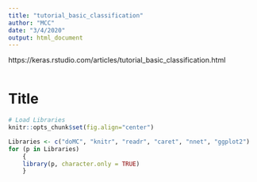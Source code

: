 ```yaml
---
title: "tutorial_basic_classification"
author: "MCC"
date: "3/4/2020"
output: html_document
---
```

https://keras.rstudio.com/articles/tutorial_basic_classification.html

```r

```

# Title


```r
# Load Libraries
knitr::opts_chunk$set(fig.align="center")

Libraries <- c("doMC", "knitr", "readr", "caret", "nnet", "ggplot2")
for (p in Libraries) 
    {  
    library(p, character.only = TRUE)
    }
```




























